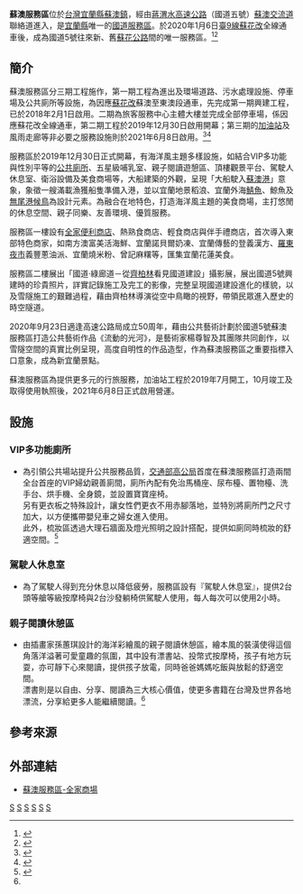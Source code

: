 {{Infobox TwRoadSA
|name=蘇澳服務區
|name_en=Su'ao Service Area
|image=
|road=5
|type=
|local=54
|date=第一期：2018年2月1日<br>第二期：2019年12月30日<br>第三期：2021年6月8日
|address=[[宜蘭縣|宜蘭縣]][[蘇澳鎮_(台灣)|蘇澳鎮]]蘇新路81號
|coord={{coord|24|37|15.2|N|121|48|57.7|E|scale:1000_region:TW-HSQ|display=it}}
|ele=
|area=20.5
|lot=小型車：310個<br>大型車：48個<br>無障礙專用車位：7個<br>（總計：365個）
|market=[[全家便利商店股份有限公司|全家便利商店股份有限公司]]
|marketexp=2019年12月30日－2026年1月31日
|marketnum=
|rank=
|gas=
|gasexp=
|repair=
}}
'''蘇澳服務區'''位於[[台灣|台灣]][[宜蘭縣|宜蘭縣]][[蘇澳鎮_(台灣)|蘇澳鎮]]，經由[[蔣渭水高速公路|蔣渭水高速公路]]（國道五號）[[蘇澳交流道|蘇澳交流道]]聯絡道進入，是[[宜蘭縣|宜蘭縣]]唯一的[[中華民國國道服務區列表|國道服務區]]。於2020年1月6日[[臺9線|臺9線]][[蘇花改|蘇花改]]全線通車後，成為國道5號往來新、舊[[蘇花公路|蘇花公路]]間的唯一服務區。<ref>{{cite news |author1=閻大富 |title=國道五號將建服務區 將是首例BOT興建 |url=https://tw.news.yahoo.com/amphtml/%E5%9C%8B%E9%81%93%E4%BA%94%E8%99%9F%E5%B0%87%E5%BB%BA%E6%9C%8D%E5%8B%99%E5%8D%80-%E5%B0%87%E6%98%AF%E9%A6%96%E4%BE%8Bbot%E8%88%88%E5%BB%BA-040805057.html |publisher=中廣新聞網 |date=2016-02-17 |accessdate=2020-01-17 |language=zh-tw |archive-date=2019-12-19 |archive-url=https://web.archive.org/web/20191219160222/https://tw.news.yahoo.com/amphtml/%E5%9C%8B%E9%81%93%E4%BA%94%E8%99%9F%E5%B0%87%E5%BB%BA%E6%9C%8D%E5%8B%99%E5%8D%80-%E5%B0%87%E6%98%AF%E9%A6%96%E4%BE%8Bbot%E8%88%88%E5%BB%BA-040805057.html |dead-url=no }}</ref><ref>{{cite news |author1=楊綿傑 |title=蘇澳服務區環差案通過 |url=https://news.ltn.com.tw/news/life/paper/1110735 |date=2017-06-15 |accessdate=2020-02-23 |publisher=自由時報 |language=zh-tw |archive-date=2020-01-30 |archive-url=https://web.archive.org/web/20200130044825/https://news.ltn.com.tw/news/life/paper/1110735 |dead-url=no }}</ref>

== 簡介 ==
蘇澳服務區分三期工程施作，第一期工程為進出及環場道路、污水處理設施、停車場及公共廁所等設施，為因應[[蘇花改|蘇花改]]蘇澳至東澳段通車，先完成第一期興建工程，已於2018年2月1日啟用。二期為旅客服務中心主體大樓並完成全部停車場，係因應蘇花改全線通車，第二期工程於2019年12月30日啟用開幕；第三期的[[加油站|加油站]]及風雨走廊等非必要之服務設施則於2021年6月8日啟用。<ref>{{cite news |author1=張議晨 |title=上蘇花改前第一個「方便」點 國五蘇澳服務區今開張 |url=http://news.ltn.com.tw/news/life/breakingnews/2329422 |accessdate=2020-01-17 |publisher=自由時報 |date=2018-02-01 |language=zh-tw |archive-date=2018-02-01 |archive-url=https://web.archive.org/web/20180201081655/http://news.ltn.com.tw/news/life/breakingnews/2329422 |dead-url=no }}</ref><ref>{{cite news
|author1=江志雄
|title=國5蘇澳服務區開幕 設計成「大船入港」宛如豪華郵輪
|url=https://news.ltn.com.tw/news/life/breakingnews/3024701
|publisher=自由時報
|date=2019-12-30
|accessdate=2020-01-30
|language=zh-tw
|archive-date=2020-01-30
|archive-url=https://web.archive.org/web/20200130044817/https://news.ltn.com.tw/news/life/breakingnews/3024701
|dead-url=no
}}</ref>

服務區於2019年12月30日正式開幕，有海洋風主題多樣設施，如結合VIP多功能與性別平等的[[公共廁所|公共廁所]]、五星級哺乳室、親子閱讀遊憩區、頂樓觀景平台、駕駛人休息室、衛浴設備及美食商場等，大船建築的外觀，呈現「大船駛入[[蘇澳港|蘇澳港]]」意象，象徵一艘滿載漁獲船隻準備入港，並以宜蘭地景稻浪、宜蘭外海[[鯖屬|鯖魚]]、鯨魚及[[無尾港水鳥保護區|無尾港候鳥]]為設計元素。為融合在地特色，打造海洋風主題的美食商場，主打悠閒的休息空間、親子同樂、友善環境、優質服務。
 
服務區一樓設有[[全家便利商店|全家便利商店]]、熱熟食商店、輕食商店與伴手禮商店，首次導入東部特色商家，如南方澳富美活海鮮、宜蘭諾貝爾奶凍、宜蘭傳藝的登義漢方、[[羅東夜市|羅東夜市]]義豐蔥油派、宜蘭燒米粉、曾記麻糬等，匯集宜蘭花蓮美食。
 
服務區二樓展出「國道‧綠廊道－從[[齊柏林_(臺灣)|齊柏林]]看見國道建設」攝影展，展出國道5號興建時的珍貴照片，詳實記錄施工及完工的影像，完整呈現國道建設進化的樣貌，以及雪隧施工的艱難過程，藉由齊柏林導演從空中鳥瞰的視野，帶領民眾進入歷史的時空隧道。

2020年9月23日適逢高速公路局成立50周年，藉由公共藝術計劃於國道5號蘇澳服務區打造公共藝術作品《流動的光河》，是藝術家楊尊智及其團隊共同創作，以雪隧空間的真實比例呈現，高度自明性的作品造型，作為蘇澳服務區之重要指標入口意象，成為新宜蘭景點。

蘇澳服務區為提供更多元的行旅服務，加油站工程於2019年7月開工，10月竣工及取得使用執照後，2021年6月8日正式啟用營運。

== 設施 ==
=== VIP多功能廁所 ===
*為引領公共場站提升公共服務品質，[[交通部高速公路局|交通部高公局]]首度在蘇澳服務區打造兩間全台首座的VIP婦幼親善廁間，廁所內配有免治馬桶座、尿布檯、置物檯、洗手台、烘手機、全身鏡，並設置寶寶座椅。<br>另有更衣板之特殊設計，讓女性們更衣不用赤腳落地，並特別將廁所門之尺寸加大，以方便攜帶嬰兒車之婦女進入使用。<br>此外，梳妝區透過大理石牆面及燈光照明之設計搭配，提供如廁同時梳妝的舒適空間。<ref name="ETtoday">{{cite news |author1=曹悅華 |title=大理石牆質感爆棚！首座國道服務區「VIP婦幼親善公廁」今啟用 |url=https://www.ettoday.net/news/20181130/1319605.htm |publisher=ETtoday新聞雲 |date=2018-11-30 |accessdate=2020-01-17 |language=zh-tw |archive-date=2019-11-29 |archive-url=https://web.archive.org/web/20191129105844/https://www.ettoday.net/news/20181130/1319605.htm |dead-url=no }}</ref>

=== 駕駛人休息室 ===
*為了駕駛人得到充分休息以降低疲勞，服務區設有『駕駛人休息室』，提供2台頭等艙等級按摩椅與2台沙發躺椅供駕駛人使用，每人每次可以使用2小時。

===親子閱讀休憩區===
*由插畫家孫蕙琪設計的海洋彩繪風的親子閱讀休憩區，繪本風的裝潢使得這個角落洋溢著可愛童趣的氛圍，其中設有漂書站、投幣式按摩椅，孩子有地方玩耍，亦可靜下心來閱讀，提供孩子放電，同時爸爸媽媽吃飯與放鬆的舒適空間。<br>漂書則是以自由、分享、閱讀為三大核心價值，使更多書籍在台灣及世界各地漂流，分享給更多人能繼續閱讀。<ref name="ETtoday"/>

== 參考來源 ==
{{reflist}}

== 外部連結 ==
* [https://www.facebook.com/freeway270/ 蘇澳服務區-全家商場]

{{中華民國國道5號}}
{{台灣高速公路服務區}}
{{Portal bar|亞洲|臺灣|宜蘭|公路}}
[[Category:2018年完工交通基礎設施|S]]
[[Category:2018年台灣建立|S]]
[[Category:台灣高速公路服務區|S]]
[[Category:國道五號_(中華民國)|S]]
[[Category:蘇澳鎮|S]]
[[Category:宜蘭縣旅遊景點|S]]